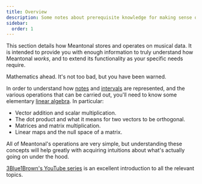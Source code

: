 ```yaml
---
title: Overview
description: Some notes about prerequisite knowledge for making sense of Meantonal's nuts and bolts
sidebar:
  order: 1
---
```



This section details how Meantonal stores and operates on musical data. It is intended to provide you with enough information to truly understand how Meantonal *works*, and to extend its functionality as your specific needs require.

<Aside type="danger" title="Danger">

Mathematics ahead. It's not too bad, but you have been warned.

</Aside>

In order to understand how [notes](/learn/notes) and [intervals](/learn/intervals) are represented, and the various operations that can be carried out, you'll need to know some elementary [linear algebra](https://en.wikipedia.org/wiki/Linear_algebra). In particular:

- Vector addition and scalar multiplication.
- The dot product and what it means for two vectors to be orthogonal.
- Matrices and matrix multiplication.
- Linear maps and the null space of a matrix.

All of Meantonal's operations are very simple, but understanding these concepts will help greatly with acquiring intuitions about what's actually going on under the hood.

[3Blue1Brown's YouTube series](https://www.youtube.com/watch?v=fNk_zzaMoSs&list=PLZHQObOWTQDPD3MizzM2xVFitgF8hE_ab) is an excellent introduction to all the relevant topics.
